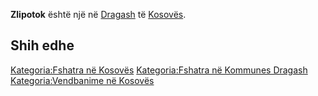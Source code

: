 {{Fshat në 
 | Emri                = Zlipotok
 | EmriAlt                = 
 | NAME_SHORT_FORM=      
 | NAME_GENERIC=      
 | NAME_SORT_NAME_RO=      ZLIPOTOK
 | FULL_NAME_RO = Zlipotok
 | FULL_NAME_ND_RO=Zlipotok
 | SORT_NAME_RG=ZLIPOTOK
 | FULL_NAME_RG=Zlipotok
 | FULL_NAME_ND_RG=Zlipotok
 | SRP_NAME_SHORT_FORM=      
 | SRP_NAME_GENERIC=      
 | SRP_NAME_SORT_NAME_RO=      
 | SRP_FULL_NAME_RO = 
 | SRP_FULL_NAME_ND_RO=
 | SRP_SORT_NAME_RG=
 | SRP_FULL_NAME_RG=
 | SRP_FULL_NAME_ND_RG=
 | Emri (Rasa dhanore) = 
 | Figura              = 
 | Shteti              = Kosovo
 | Komuna              = Dragash
 | Kodi postar         = 
 | Sipërfaqja          = 

 | Popullsia           = 

 | Regj. i popullsisë  = 
 | Dend. e popullsisë  = 
 | Faqja zyrtare       = 
 <!--- Koordinatat ----> 
 | Gjerësia            = 41.978056
 | Gjatësia            = 20.66
 | Lartësia            = 
}}
'''Zlipotok''' është një [[]] në [[Dragash]] të [[Kosovës]].

<!-- == Gjeografia == -->
<!-- == Historia == -->
<!-- == Demografia == -->
== Shih edhe ==
{{Komuna Dragash}}
{{Kosovo-Administrata-Cung}}

[[Kategoria:Fshatra në Kosovës]]
[[Kategoria:Fshatra në Kommunes Dragash]]
[[Kategoria:Vendbanime në Kosovës]]